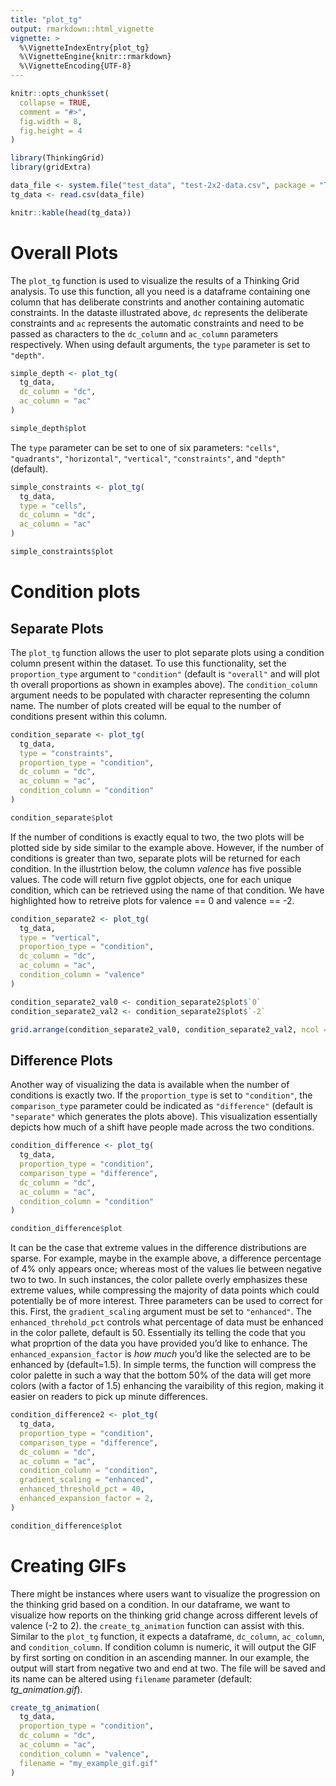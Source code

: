 ```yaml
---
title: "plot_tg"
output: rmarkdown::html_vignette
vignette: >
  %\VignetteIndexEntry{plot_tg}
  %\VignetteEngine{knitr::rmarkdown}
  %\VignetteEncoding{UTF-8}
---
```


```r
knitr::opts_chunk$set(
  collapse = TRUE,
  comment = "#>",
  fig.width = 8, 
  fig.height = 4
)
```

```r
library(ThinkingGrid)
library(gridExtra)

data_file <- system.file("test_data", "test-2x2-data.csv", package = "ThinkingGrid")
tg_data <- read.csv(data_file)

knitr::kable(head(tg_data))
```

# Overall Plots

The `plot_tg` function is used to visualize the results of a Thinking Grid analysis. To use this function, all you need is a dataframe containing one column that has deliberate constrints and another containing automatic constraints. In the dataste illustrated above, `dc` represents the deliberate constraints and `ac` represents the automatic constraints and need to be passed as characters to the `dc_column` and `ac_column` parameters respectively. When using default arguments, the `type` parameter is set to `"depth"`.

```r
simple_depth <- plot_tg(
  tg_data,
  dc_column = "dc",
  ac_column = "ac"
)

simple_depth$plot
```

The `type` parameter can be set to one of six parameters: `"cells"`, `"quadrants"`, `"horizontal"`, `"vertical"`, `"constraints"`, and `"depth"` (default).

```r
simple_constraints <- plot_tg(
  tg_data,
  type = "cells",
  dc_column = "dc",
  ac_column = "ac"
)

simple_constraints$plot
```

# Condition plots

## Separate Plots

The `plot_tg` function allows the user to plot separate plots using a condition column present within the dataset. To use this functionality, set the `proportion_type` argument to `"condition"` (default is `"overall"` and will plot th overall proportions as shown in examples above). The `condition_column` argument needs to be populated with character representing the column name. The number of plots created will be equal to the number of conditions present within this column.

```r
condition_separate <- plot_tg(
  tg_data,
  type = "constraints",
  proportion_type = "condition",
  dc_column = "dc",
  ac_column = "ac",
  condition_column = "condition"
)

condition_separate$plot
```

If the number of conditions is exactly equal to two, the two plots will be plotted side by side similar to the example above. However, if the number of conditions is greater than two, separate plots will be returned for each condition. In the illustrtion below, the column *valence* has five possible values. The code will return five ggplot objects, one for each unique condition, which can be retrieved using the name of that condition. We have highlighted how to retreive plots for valence == 0 and valence == -2. 

```r
condition_separate2 <- plot_tg(
  tg_data,
  type = "vertical",
  proportion_type = "condition",
  dc_column = "dc",
  ac_column = "ac",
  condition_column = "valence"
)

condition_separate2_val0 <- condition_separate2$plot$`0`
condition_separate2_val2 <- condition_separate2$plot$`-2`

grid.arrange(condition_separate2_val0, condition_separate2_val2, ncol = 1)
```

## Difference Plots

Another way of visualizing the data is available when the number of conditions is exactly two. If the `proportion_type` is set to `"condition"`, the `comparison_type` parameter could be indicated as `"difference"` (default is `"separate"` which generates the plots above). This visualization essentially depicts how much of a shift have people made across the two conditions.

```r
condition_difference <- plot_tg(
  tg_data,
  proportion_type = "condition",
  comparison_type = "difference",
  dc_column = "dc",
  ac_column = "ac",
  condition_column = "condition"
)

condition_difference$plot
```

It can be the case that extreme values in the difference distributions are sparse. For example, maybe in the example above, a difference percentage of 4% only appears once; whereas most of the values lie between negative two to two. In such instances, the color pallete overly emphasizes these extreme values, while compressing the majority of data points which could potentially be of more interest.
Three parameters can be used to correct for this. First, the `gradient_scaling` argument must be set to `"enhanced"`. The `enhanced_threhold_pct` controls what percentage of data must be enhanced in the color pallete, default is 50. Essentially its telling the code that you what proprtion of the data you have provided you'd like to enhance. The `enhanced_expansion_factor` is *how much* you'd like the selected are to be enhanced by (default=1.5). In simple terms, the function will compress the color palette in such a way that the bottom 50% of the data will get more colors (with a factor of 1.5) enhancing the varaibility of this region, making it easier on readers to pick up minute differences.

```r
condition_difference2 <- plot_tg(
  tg_data,
  proportion_type = "condition",
  comparison_type = "difference",
  dc_column = "dc",
  ac_column = "ac",
  condition_column = "condition",
  gradient_scaling = "enhanced",
  enhanced_threshold_pct = 40,
  enhanced_expansion_factor = 2,
)

condition_difference$plot
```

# Creating GIFs

There might be instances where users want to visualize the progression on the thinking grid based on a condition. In our dataframe, we want to visualize how reports on the thinking grid change across different levels of valence (-2 to 2). the `create_tg_animation` function can assist with this. Similar to the `plot_tg` function, it expects a dataframe, `dc_column`, `ac_column`, and `condition_column`. If condition column is numeric, it will output the GIF by first sorting on condition in an ascending manner. In our example, the output will start from negative two and end at two. The file will be saved and its name can be altered using `filename` parameter (default: *tg_animation.gif*).

```r
create_tg_animation(
  tg_data,
  proportion_type = "condition",
  dc_column = "dc",
  ac_column = "ac",
  condition_column = "valence",
  filename = "my_example_gif.gif"
)
```
